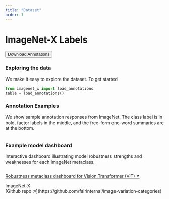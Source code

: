 ```yaml
---
title: "Dataset"
order: 1
---
```


<Content color="indigo-200" spaceTop spaceBottom>

# ImageNet-X Labels

<Button url="https://github.com/facebookresearch/imagenetx/" color="blue-600">
Download Annotations
</Button>  

</Content>

<Content spaceTop spaceBottom>

### Exploring the data

We make it easy to explore the dataset. To get started 

```python
from imagenet_x import load_annotations
table = load_annotations()
```

</Content>

<Content color="rose-100" spaceTop spaceBottom>

### Annotation Examples

We show sample annotation responses from ImageNet. 
The class label is in bold, factor labels in the middle, and the free-form one-word summaries are at the bottom.

<Image
  url="/assets/images/example_annotations.png"
  caption="ImageNet-X Annotation Examples"
/>

</Content>

<Content spaceTop spaceBottom>

### Example model dashboard 

Interactive dashboard illustrating model robustness strengths and weaknesses for each ImageNet metaclass.

<Image
  url="/assets/images/dashboard_sample.png"
  caption="dashboard for metaclasses"
/>


[Robustness metaclass dashboard for Vision Transformer (ViT) ↗](https://facebookresearch.github.io/imagenetx/site/assets/ViT_dashboard.html)

</Content> 

<Footer columns>
  <div>
  ImageNet-X
  </div>

  <div>
  [Github repo ↗](https://github.com/fairinternal/image-variation-categories)  
  </div>
</Footer>

